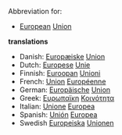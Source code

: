Abbreviation for:

* [[European]] [[Union]]

'''translations'''

*Danish: [[Europæiske]] [[Union]]
*Dutch: [[Europese]] [[Unie]]
*Finnish: [[Euroopan]] [[Unioni]]
*French: [[Union]] [[Européenne]]
*German: [[Europäische]] [[Union]]
*Greek: [[Ευρωπαϊκη]] [[Κοινότητα]]
*Italian: [[Unione]] [[Europea]]
*Spanish: [[Unión]] [[Europea]]
*Swedish [[Europeiska]] [[Unionen]]